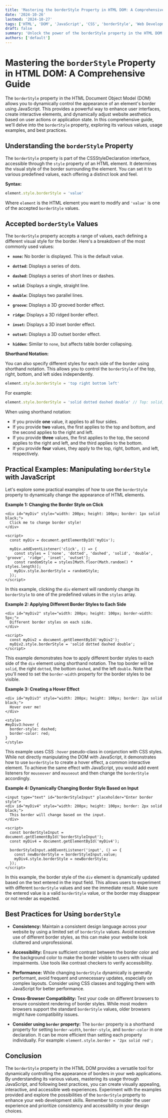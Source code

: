 ```yaml
---
title: 'Mastering the borderStyle Property in HTML DOM: A Comprehensive Guide'
date: '2024-10-26'
lastmod: '2024-10-27'
tags: ['HTML', 'DOM', 'JavaScript', 'CSS', 'borderStyle', 'Web Development', 'Frontend Development']
draft: false
summary: 'Unlock the power of the borderStyle property in the HTML DOM with this in-depth guide. Learn how to manipulate border styles using JavaScript, explore various border style values, and see practical examples to enhance your web design.'
authors: ['default']
---
```


# Mastering the `borderStyle` Property in HTML DOM: A Comprehensive Guide

The `borderStyle` property in the HTML Document Object Model (DOM) allows you to dynamically control the appearance of an element's border using JavaScript. This provides a powerful way to enhance user interfaces, create interactive elements, and dynamically adjust website aesthetics based on user actions or application state. In this comprehensive guide, we'll delve into the `borderStyle` property, exploring its various values, usage examples, and best practices.

## Understanding the `borderStyle` Property

The `borderStyle` property is part of the CSSStyleDeclaration interface, accessible through the `style` property of an HTML element. It determines the visual style of the border surrounding the element. You can set it to various predefined values, each offering a distinct look and feel.

**Syntax:**

```javascript
element.style.borderStyle = 'value'
```

Where `element` is the HTML element you want to modify and `'value'` is one of the accepted `borderStyle` values.

## Accepted `borderStyle` Values

The `borderStyle` property accepts a range of values, each defining a different visual style for the border. Here's a breakdown of the most commonly used values:

- **`none`:** No border is displayed. This is the default value.

- **`dotted`:** Displays a series of dots.

- **`dashed`:** Displays a series of short lines or dashes.

- **`solid`:** Displays a single, straight line.

- **`double`:** Displays two parallel lines.

- **`groove`:** Displays a 3D grooved border effect.

- **`ridge`:** Displays a 3D ridged border effect.

- **`inset`:** Displays a 3D inset border effect.

- **`outset`:** Displays a 3D outset border effect.

- **`hidden`:** Similar to `none`, but affects table border collapsing.

**Shorthand Notation:**

You can also specify different styles for each side of the border using shorthand notation. This allows you to control the `borderStyle` of the top, right, bottom, and left sides independently.

```javascript
element.style.borderStyle = 'top right bottom left'
```

For example:

```javascript
element.style.borderStyle = 'solid dotted dashed double' // Top: solid, Right: dotted, Bottom: dashed, Left: double
```

When using shorthand notation:

- If you provide **one** value, it applies to all four sides.
- If you provide **two** values, the first applies to the top and bottom, and the second applies to the right and left.
- If you provide **three** values, the first applies to the top, the second applies to the right and left, and the third applies to the bottom.
- If you provide **four** values, they apply to the top, right, bottom, and left, respectively.

## Practical Examples: Manipulating `borderStyle` with JavaScript

Let's explore some practical examples of how to use the `borderStyle` property to dynamically change the appearance of HTML elements.

**Example 1: Changing the Border Style on Click**

```plaintext
<div id="myDiv" style="width: 200px; height: 100px; border: 1px solid black;">
  Click me to change border style!
</div>

<script>
  const myDiv = document.getElementById('myDiv');

  myDiv.addEventListener('click', () => {
    const styles = ['none', 'dotted', 'dashed', 'solid', 'double', 'groove', 'ridge', 'inset', 'outset'];
    const randomStyle = styles[Math.floor(Math.random() * styles.length)];
    myDiv.style.borderStyle = randomStyle;
  });
</script>
```

In this example, clicking the `div` element will randomly change its `borderStyle` to one of the predefined values in the `styles` array.

**Example 2: Applying Different Border Styles to Each Side**

```plaintext
<div id="myDiv2" style="width: 200px; height: 100px; border-width: 5px;">
  Different border styles on each side.
</div>

<script>
  const myDiv2 = document.getElementById('myDiv2');
  myDiv2.style.borderStyle = 'solid dotted dashed double';
</script>
```

This example demonstrates how to apply different border styles to each side of the `div` element using shorthand notation. The top border will be `solid`, the right `dotted`, the bottom `dashed`, and the left `double`. Note that you'll need to set the `border-width` property for the border styles to be visible.

**Example 3: Creating a Hover Effect**

```plaintext
<div id="myDiv3" style="width: 200px; height: 100px; border: 2px solid black;">
  Hover over me!
</div>

<style>
#myDiv3:hover {
  border-style: dashed;
  border-color: red;
}
</style>
```

This example uses CSS `:hover` pseudo-class in conjunction with CSS styles. While not directly manipulating the DOM with JavaScript, it demonstrates how to use `borderStyle` to create a hover effect, a common interactive element. To achieve the same effect with JavaScript, you would add event listeners for `mouseover` and `mouseout` and then change the `borderStyle` accordingly.

**Example 4: Dynamically Changing Border Style Based on Input**

```plaintext
<input type="text" id="borderStyleInput" placeholder="Enter border style">
<div id="myDiv4" style="width: 200px; height: 100px; border: 2px solid black;">
  This border will change based on the input.
</div>

<script>
  const borderStyleInput = document.getElementById('borderStyleInput');
  const myDiv4 = document.getElementById('myDiv4');

  borderStyleInput.addEventListener('input', () => {
    const newBorderStyle = borderStyleInput.value;
    myDiv4.style.borderStyle = newBorderStyle;
  });
</script>
```

In this example, the border style of the `div` element is dynamically updated based on the text entered in the input field. This allows users to experiment with different `borderStyle` values and see the immediate result. Make sure the entered value is a valid `borderStyle` value, or the border may disappear or not render as expected.

## Best Practices for Using `borderStyle`

- **Consistency:** Maintain a consistent design language across your website by using a limited set of `borderStyle` values. Avoid excessive use of different border styles, as this can make your website look cluttered and unprofessional.

- **Accessibility:** Ensure sufficient contrast between the border color and the background color to make the border visible to users with visual impairments. Use tools like contrast checkers to verify accessibility.

- **Performance:** While changing `borderStyle` dynamically is generally performant, avoid frequent and unnecessary updates, especially on complex layouts. Consider using CSS classes and toggling them with JavaScript for better performance.

- **Cross-Browser Compatibility:** Test your code on different browsers to ensure consistent rendering of border styles. While most modern browsers support the standard `borderStyle` values, older browsers might have compatibility issues.

- **Consider using `border` property:** The `border` property is a shorthand property for setting `border-width`, `border-style`, and `border-color` in one declaration. It can be more efficient than setting each property individually. For example: `element.style.border = '2px solid red';`

## Conclusion

The `borderStyle` property in the HTML DOM provides a versatile tool for dynamically controlling the appearance of borders in your web applications. By understanding its various values, mastering its usage through JavaScript, and following best practices, you can create visually appealing, interactive, and accessible web experiences. Experiment with the examples provided and explore the possibilities of the `borderStyle` property to enhance your web development skills. Remember to consider the user experience and prioritize consistency and accessibility in your design choices.
